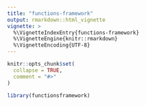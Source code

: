 ```yaml
---
title: "functions-framework"
output: rmarkdown::html_vignette
vignette: >
  %\VignetteIndexEntry{functions-framework}
  %\VignetteEngine{knitr::rmarkdown}
  %\VignetteEncoding{UTF-8}
---
```


```r
knitr::opts_chunk$set(
  collapse = TRUE,
  comment = "#>"
)
```

```r
library(functionsframework)
```

